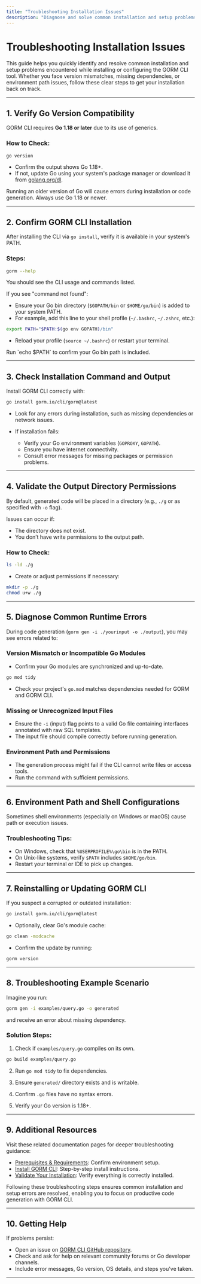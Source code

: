 ```yaml
---
title: "Troubleshooting Installation Issues"
description: "Diagnose and solve common installation and setup problems—such as version mismatches, missing dependencies, or environment path issues—to get back on track swiftly."
---
```


# Troubleshooting Installation Issues

This guide helps you quickly identify and resolve common installation and setup problems encountered while installing or configuring the GORM CLI tool. Whether you face version mismatches, missing dependencies, or environment path issues, follow these clear steps to get your installation back on track.

---

## 1. Verify Go Version Compatibility

GORM CLI requires **Go 1.18 or later** due to its use of generics.

### How to Check:

```bash
go version
```

- Confirm the output shows Go 1.18+.
- If not, update Go using your system's package manager or download it from [golang.org/dl](https://golang.org/dl/).

<Warning>
Running an older version of Go will cause errors during installation or code generation. Always use Go 1.18 or newer.
</Warning>

---

## 2. Confirm GORM CLI Installation

After installing the CLI via `go install`, verify it is available in your system's PATH.

### Steps:

```bash
gorm --help
```

You should see the CLI usage and commands listed.

If you see "command not found":

- Ensure your Go bin directory (`$GOPATH/bin` or `$HOME/go/bin`) is added to your system PATH.
- For example, add this line to your shell profile (`~/.bashrc`, `~/.zshrc`, etc.):

```bash
export PATH="$PATH:$(go env GOPATH)/bin"
```

- Reload your profile (`source ~/.bashrc`) or restart your terminal.

<Tip>
Run `echo $PATH` to confirm your Go bin path is included.
</Tip>

---

## 3. Check Installation Command and Output

Install GORM CLI correctly with:

```bash
go install gorm.io/cli/gorm@latest
```

- Look for any errors during installation, such as missing dependencies or network issues.
- If installation fails:

  - Verify your Go environment variables (`GOPROXY`, `GOPATH`).
  - Ensure you have internet connectivity.
  - Consult error messages for missing packages or permission problems.

---

## 4. Validate the Output Directory Permissions

By default, generated code will be placed in a directory (e.g., `./g` or as specified with `-o` flag).

Issues can occur if:

- The directory does not exist.
- You don’t have write permissions to the output path.

### How to Check:

```bash
ls -ld ./g
```

- Create or adjust permissions if necessary:

```bash
mkdir -p ./g
chmod u+w ./g
```

---

## 5. Diagnose Common Runtime Errors

During code generation (`gorm gen -i ./yourinput -o ./output`), you may see errors related to:

### Version Mismatch or Incompatible Go Modules

- Confirm your Go modules are synchronized and up-to-date.

```bash
go mod tidy
```

- Check your project's `go.mod` matches dependencies needed for GORM and GORM CLI.

### Missing or Unrecognized Input Files

- Ensure the `-i` (input) flag points to a valid Go file containing interfaces annotated with raw SQL templates.
- The input file should compile correctly before running generation.

### Environment Path and Permissions

- The generation process might fail if the CLI cannot write files or access tools.
- Run the command with sufficient permissions.

---

## 6. Environment Path and Shell Configurations

Sometimes shell environments (especially on Windows or macOS) cause path or execution issues.

### Troubleshooting Tips:

- On Windows, check that `%USERPROFILE%\go\bin` is in the PATH.
- On Unix-like systems, verify `$PATH` includes `$HOME/go/bin`.
- Restart your terminal or IDE to pick up changes.

---

## 7. Reinstalling or Updating GORM CLI

If you suspect a corrupted or outdated installation:

```bash
go install gorm.io/cli/gorm@latest
```

- Optionally, clear Go's module cache:

```bash
go clean -modcache
```

- Confirm the update by running:

```bash
gorm version
```

---

## 8. Troubleshooting Example Scenario

Imagine you run:

```bash
gorm gen -i examples/query.go -o generated
```

and receive an error about missing dependency.

### Solution Steps:

1. Check if `examples/query.go` compiles on its own.

```bash
go build examples/query.go
```

2. Run `go mod tidy` to fix dependencies.

3. Ensure `generated/` directory exists and is writable.

4. Confirm `.go` files have no syntax errors.

5. Verify your Go version is 1.18+.

---

## 9. Additional Resources

Visit these related documentation pages for deeper troubleshooting guidance:

- [Prerequisites & Requirements](/getting-started/setup-basics/prerequisites): Confirm environment setup.
- [Install GORM CLI](/getting-started/setup-basics/installation): Step-by-step install instructions.
- [Validate Your Installation](/getting-started/setup-basics/validation): Verify everything is correctly installed.

<Check>
Following these troubleshooting steps ensures common installation and setup errors are resolved, enabling you to focus on productive code generation with GORM CLI.
</Check>

---

## 10. Getting Help

If problems persist:

- Open an issue on [GORM CLI GitHub repository](https://github.com/go-gorm/cli/issues).
- Check and ask for help on relevant community forums or Go developer channels.
- Include error messages, Go version, OS details, and steps you've taken.

---